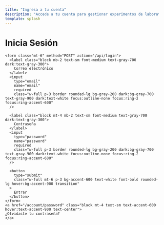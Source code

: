 ```yaml
---
title: "Ingresa a tu cuenta"
description: "Accede a tu cuenta para gestionar experimentos de laboratorio remoto."
template: splash
---
```

<div class="flex items-center justify-center">
  <div class="w-full max-w-md bg-white dark:bg-gray-800 p-8 rounded-lg shadow-lg">
    <h1 class="text-2xl font-bold text-accent-600 dark:text-accent-200 text-center">
      Inicia Sesión
    </h1>

    <form class="mt-6" method="POST" action="/api/login">
      <label class="block mb-2 text-sm font-medium text-gray-700 dark:text-gray-300">
        Correo electrónico
      </label>
      <input
        type="email"
        name="email"
        required
        class="w-full p-3 border rounded-lg bg-gray-200 dark:bg-gray-700 text-gray-900 dark:text-white focus:outline-none focus:ring-2 focus:ring-accent-600"
      />

      <label class="block mt-4 mb-2 text-sm font-medium text-gray-700 dark:text-gray-300">
        Contraseña
      </label>
      <input
        type="password"
        name="password"
        required
        class="w-full p-3 border rounded-lg bg-gray-200 dark:bg-gray-700 text-gray-900 dark:text-white focus:outline-none focus:ring-2 focus:ring-accent-600"
      />

      <button
        type="submit"
        class="w-full mt-6 p-3 bg-accent-600 text-white font-bold rounded-lg hover:bg-accent-900 transition"
      >
        Entrar
      </button>
    </form>
    <a href="/account/password" class="block mt-4 text-sm text-accent-600 hover:text-accent-900 text-center">
    ¿Olvidaste tu contraseña?
    </a>
  </div>
</div>